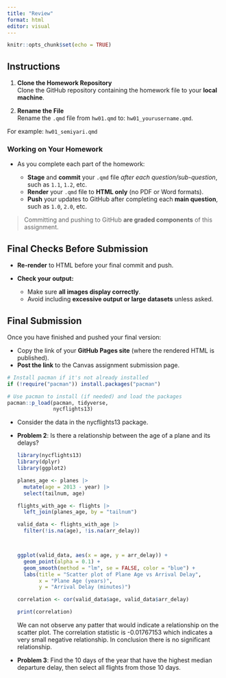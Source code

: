```yaml
---
title: "Review"
format: html
editor: visual
---
```


```r
knitr::opts_chunk$set(echo = TRUE)
```

## Instructions

1.  **Clone the Homework Repository**\
    Clone the GitHub repository containing the homework file to your **local machine**.

2.  **Rename the File**\
    Rename the `.qmd` file from `hw01.qmd` to: `hw01_yourusername.qmd`.\

For example: `hw01_semiyari.qmd`

### Working on Your Homework

-   As you complete each part of the homework:

    -   **Stage** and **commit** your `.qmd` file *after each question/sub-question*, such as `1.1`, `1.2`, etc.\
    -   **Render** your `.qmd` file to **HTML only** (no PDF or Word formats).\
    -   **Push** your updates to GitHub after completing each **main question**, such as `1.0`, `2.0`, etc.

> Committing and pushing to GitHub **are graded components** of this assignment.

## Final Checks Before Submission

-   **Re-render** to HTML before your final commit and push.\

-   **Check your output:**\

    -   Make sure **all images display correctly**.\
    -   Avoid including **excessive output or large datasets** unless asked.

## Final Submission

Once you have finished and pushed your final version:

-   Copy the link of your **GitHub Pages site** (where the rendered HTML is published).
-   **Post the link** to the Canvas assignment submission page.

```r
# Install pacman if it's not already installed
if (!require("pacman")) install.packages("pacman")

# Use pacman to install (if needed) and load the packages
pacman::p_load(pacman, tidyverse,
               nycflights13)
```

-   Consider the data in the nycflights13 package.

-   **Problem 2**: Is there a relationship between the age of a plane and its delays?

    ```r
    library(nycflights13)
    library(dplyr)
    library(ggplot2)

    planes_age <- planes |>
      mutate(age = 2013 - year) |>
      select(tailnum, age)

    flights_with_age <- flights |>
      left_join(planes_age, by = "tailnum")

    valid_data <- flights_with_age |>
      filter(!is.na(age), !is.na(arr_delay))



    ggplot(valid_data, aes(x = age, y = arr_delay)) +
      geom_point(alpha = 0.1) +
      geom_smooth(method = "lm", se = FALSE, color = "blue") +
      labs(title = "Scatter plot of Plane Age vs Arrival Delay",
           x = "Plane Age (years)",
           y = "Arrival Delay (minutes)")

    correlation <- cor(valid_data$age, valid_data$arr_delay)

    print(correlation)


    ```

    We can not observe any patter that would indicate a relationship on the scatter plot. The correlation statistic is -0.01767153 which indicates a very small negative relationship. In conclusion there is no significant relationship.

-   **Problem 3**: Find the 10 days of the year that have the highest median departure delay, then select all flights from those 10 days.

